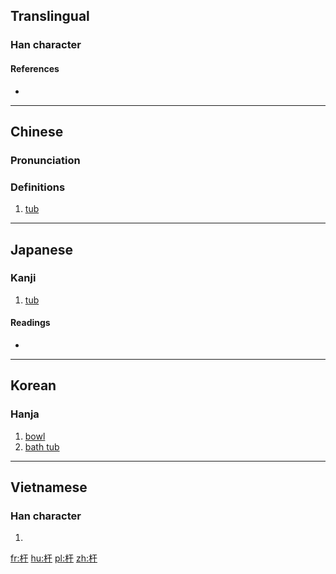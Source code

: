 ==Translingual==

===Han character===
{{Han char|rn=75|rad=木|as=03|sn=7|four=41940|canj=DMD|ids=⿰木于}}

====References====
* {{Han ref|kx=0510.200|dkj=14448|dj=0894.190|hdz=21156.130|uh=6745|ud=26437|bh=CAFD|bd=51965}}

----

==Chinese==
{{zh-forms}}

===Pronunciation===
{{zh-pron
|m=yú
|c=jyu1
|mc=y
|oc=y
|ma=
|cat=n
}}

===Definitions===
# [[tub]]

----

==Japanese==

===Kanji===
{{ja-kanji|grade=|rs=木03}}

# [[tub]]

====Readings====
* {{ja-readings|on=[[う]] (u)|kun=[[ゆのみ]] (yunomi)}}

----

==Korean==

===Hanja===
{{ko-hanja|hangeul=우|eumhun=|rv=u|mr=u|y=u}}

# [[bowl]]
# [[bath tub]]

----

==Vietnamese==

===Han character===
{{vi-hantu|[[vu]], [[vụ]]|rs=木03}}

# {{defn|lang=vi|sort=木03}}

[[fr:杅]]
[[hu:杅]]
[[pl:杅]]
[[zh:杅]]